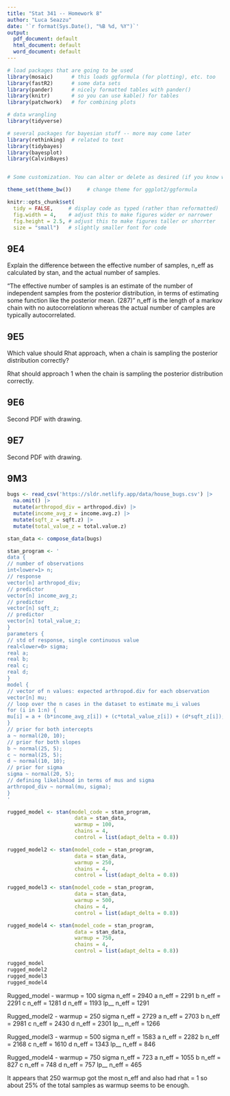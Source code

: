 ```yaml
---
title: "Stat 341 -- Homework 8"
author: "Luca Seazzu"
date: '`r format(Sys.Date(), "%B %d, %Y")`'
output: 
  pdf_document: default
  html_document: default
  word_document: default
---
```


```r
# load packages that are going to be used
library(mosaic)      # this loads ggformula (for plotting), etc. too
library(fastR2)      # some data sets
library(pander)      # nicely formatted tables with pander()
library(knitr)       # so you can use kable() for tables
library(patchwork)   # for combining plots

# data wrangling
library(tidyverse)

# several packages for bayesian stuff -- more may come later
library(rethinking)  # related to text
library(tidybayes)    
library(bayesplot)
library(CalvinBayes)


# Some customization. You can alter or delete as desired (if you know what you are doing).

theme_set(theme_bw())     # change theme for ggplot2/ggformula

knitr::opts_chunk$set(
  tidy = FALSE,     # display code as typed (rather than reformatted)
  fig.width = 4,    # adjust this to make figures wider or narrower
  fig.height = 2.5, # adjust this to make figures taller or shorrter
  size = "small")   # slightly smaller font for code
```


<!-- A few math abbreviations -->

\newcommand{\Prob}{\operatorname{Pr}}
\newcommand{\Binom}{\operatorname{Binom}}
\newcommand{\Unif}{\operatorname{Unif}}
\newcommand{\Triangle}{\operatorname{Triangle}}
\newcommand{\Norm}{\operatorname{Norm}}
\newcommand{\Beta}{\operatorname{Beta}}
\newcommand{\E}{\operatorname{E}}
\newcommand{\Var}{\operatorname{Var}}
\newcommand{\SD}{\operatorname{SD}}

<!-- Put your work below here.  Put text in text chunks, code in R chunks. -->

## 9E4
Explain the difference between the effective number of samples, n_eff as calculated by stan, and the actual number of samples.

"The effective number of samples is an estimate of the number of independent samples from the posterior distribution, in terms of estimating
some function like the posterior mean. (287)" n_eff is the length of a markov chain with no autocorrelationn whereas the actual number of camples are typically autocorrelated.

## 9E5
Which value should Rhat approach, when a chain is sampling the posterior distribution correctly?

Rhat should approach 1 when the chain is sampling the posterior distribution correctly.

## 9E6
Second PDF with drawing.

## 9E7
Second PDF with drawing.

## 9M3

```r
bugs <- read_csv('https://sldr.netlify.app/data/house_bugs.csv') |>
  na.omit() |>
  mutate(arthropod_div = arthropod.div) |>
  mutate(income_avg_z = income.avg.z) |>
  mutate(sqft_z = sqft.z) |>
  mutate(total_value_z = total.value.z)
```

```r
stan_data <- compose_data(bugs)

stan_program <- '
data {
// number of observations
int<lower=1> n;
// response
vector[n] arthropod_div;
// predictor
vector[n] income_avg_z;
// predictor
vector[n] sqft_z;
// predictor
vector[n] total_value_z;
}
parameters {
// std of response, single continuous value
real<lower=0> sigma;
real a;
real b;
real c;
real d;
}
model {
// vector of n values: expected arthropod.div for each observation
vector[n] mu;
// loop over the n cases in the dataset to estimate mu_i values
for (i in 1:n) {
mu[i] = a + (b*income_avg_z[i]) + (c*total_value_z[i]) + (d*sqft_z[i]);
}
// prior for both intercepts
a ~ normal(20, 10);
// prior for both slopes
b ~ normal(25, 5);
c ~ normal(25, 5);
d ~ normal(10, 10);
// prior for sigma
sigma ~ normal(20, 5);
// defining likelihood in terms of mus and sigma
arthropod_div ~ normal(mu, sigma);
}
'
```

```r
rugged_model <- stan(model_code = stan_program,
                      data = stan_data,
                      warmup = 100,
                      chains = 4,
                      control = list(adapt_delta = 0.8))
```

```r
rugged_model2 <- stan(model_code = stan_program,
                      data = stan_data,
                      warmup = 250,
                      chains = 4,
                      control = list(adapt_delta = 0.8))
```

```r
rugged_model3 <- stan(model_code = stan_program,
                      data = stan_data,
                      warmup = 500,
                      chains = 4,
                      control = list(adapt_delta = 0.8))
```

```r
rugged_model4 <- stan(model_code = stan_program,
                      data = stan_data,
                      warmup = 750,
                      chains = 4,
                      control = list(adapt_delta = 0.8))

```

```r
rugged_model
rugged_model2
rugged_model3
rugged_model4
```

Rugged_model - warmup = 100
sigma n_eff = 2940
a n_eff = 2291
b n_eff = 2291
c n_eff = 1281
d n_eff = 1193
lp__ n_eff = 1291

Rugged_model2 - warmup = 250
sigma n_eff = 2729
a n_eff = 2703
b n_eff = 2981
c n_eff = 2430
d n_eff = 2301
lp__ n_eff = 1266

Rugged_model3 - warmup = 500
sigma n_eff = 1583
a n_eff = 2282
b n_eff = 2168
c n_eff = 1610
d n_eff = 1343
lp__ n_eff = 846

Rugged_model4 - warmup = 750
sigma n_eff = 723
a n_eff = 1055
b n_eff = 827
c n_eff = 748
d n_eff = 757
lp__ n_eff = 465

It appears that 250 warmup got the most n_eff and also had rhat = 1 so about 25% of the total samples as warmup seems to be enough.